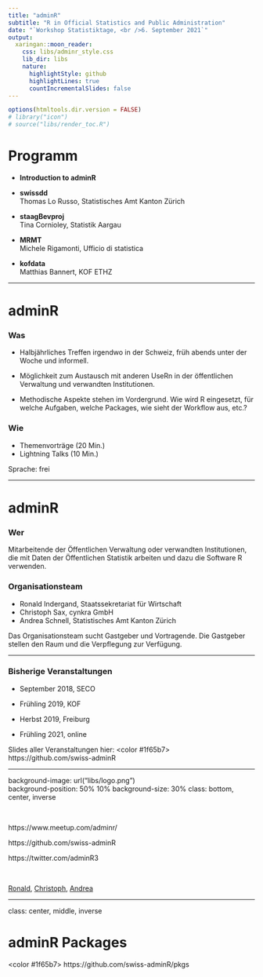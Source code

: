 ```yaml
---
title: "adminR"
subtitle: "R in Official Statistics and Public Administration"
date: "`Workshop Statistiktage, <br />6. September 2021`"
output:
  xaringan::moon_reader:
    css: libs/adminr_style.css
    lib_dir: libs
    nature:
      highlightStyle: github
      highlightLines: true
      countIncrementalSlides: false
---
```


```r
options(htmltools.dir.version = FALSE)
# library("icon")
# source("libs/render_toc.R")
```



# Programm

- <font > <b> Introduction to adminR</b></font>

- <font > <b> swissdd</b></font><br />
Thomas Lo Russo, Statistisches Amt Kanton Zürich

- <font > <b> staagBevproj</b></font> <br />
Tina Cornioley, Statistik Aargau

- <font > <b> MRMT</b></font> <br />
Michele Rigamonti, Ufficio di statistica

- <font > <b> kofdata </b></font> <br />
Matthias Bannert, KOF ETHZ



---


# adminR
### Was
- Halbjährliches Treffen irgendwo in der Schweiz, früh abends unter der Woche und informell.

- Möglichkeit zum Austausch mit anderen UseRn in der öffentlichen Verwaltung und verwandten Institutionen.

- Methodische Aspekte stehen im Vordergrund. Wie wird R eingesetzt, für welche Aufgaben, welche Packages, wie sieht der Workflow aus, etc.?



### Wie

- Themenvorträge (20 Min.) 
- Lightning Talks (10 Min.)

Sprache: frei  



---

# adminR
### Wer

Mitarbeitende der Öffentlichen Verwaltung oder verwandten Institutionen, die mit Daten der Öffentlichen Statistik arbeiten und dazu die Software R verwenden.


### Organisationsteam

- Ronald Indergand, Staatssekretariat für Wirtschaft 
- Christoph Sax, cynkra GmbH
- Andrea Schnell, Statistisches Amt Kanton Zürich

Das  Organisationsteam sucht Gastgeber und Vortragende. Die Gastgeber stellen den Raum und die Verpflegung zur Verfügung.


---


### Bisherige Veranstaltungen

- September 2018, SECO

- Frühling 2019, KOF

- Herbst 2019, Freiburg

- Frühling 2021, online

Slides aller Veranstaltungen hier: 
<font > <color #1f65b7> https://github.com/swiss-adminR  </color></font>


---


background-image: url("libs/logo.png")  
background-position: 50% 10%
background-size: 30%
class:  bottom, center, inverse

<br>

https://www.meetup.com/adminr/

https://github.com/swiss-adminR

https://twitter.com/adminR3

<br>




[Ronald](mailto:ronald.indergand@seco.admin.ch), [Christoph](mailto:christoph@cynkra.com), [Andrea](mailto:andrea.schnell@statistik.ji.zh.ch)


---
class:  center, middle, inverse


# adminR Packages


<font > <color #1f65b7> https://github.com/swiss-adminR/pkgs </color></font>







